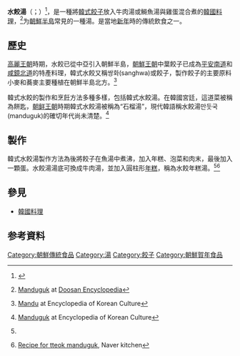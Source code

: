 {{Infobox food
| name             = 水餃湯
| image            = Korean.cuisine-Manduguk-01.jpg
| caption          = 
| alternate_name   = 餃子湯
| country          = [[朝鮮半島|朝鮮半島]]
| region           = 
| national_cuisine = 
| creator          = <!-- or | creators = -->
| year             = 
| mintime          = 
| maxtime          = 
| type             = 
| course           = 
| served           = 
| main_ingredient  = [[韓式餃子|韓式餃子]]
| minor_ingredient = 
| variations       = 
| serving_size     = 100g
| calories         = 
| protein          = 
| fat              = 
| carbohydrate     = 
| glycemic_index   = 
| similar_dish     = 
| other            = 
}}
{{Infobox Korean name
| title      = 韓語名稱
| hangul     = {{lang|ko|만둣국}}
| hanja      = {{lang|ko-Hant|饅頭-}}
| rr         = mandu(-t)-guk
| mr         = mandu(-t)-kuk
| koreanipa  = {{IPA-ko|man.du(t̚).k͈uk̚|}}
}}

'''水餃湯'''（{{lang-ko|만두국}}；{{lang|ko-Hant|饅頭-}}）<ref name="standardized">{{Cite web|url=http://www.korean.go.kr/common/download.do?file_path=notice&c_file_name=140730_%ED%95%9C%EC%8B%9D%EB%AA%85_%EB%A1%9C%EB%A7%88%EC%9E%90_%ED%91%9C%EA%B8%B0_%EB%B0%8F_%ED%91%9C%EC%A4%80_%EB%B2%88%EC%97%AD_%ED%99%95%EC%A0%95%EC%95%88_.pdf&o_file_name=140730_%ED%95%9C%EC%8B%9D%EB%AA%85_%EB%A1%9C%EB%A7%88%EC%9E%90_%ED%91%9C%EA%B8%B0_%EB%B0%8F_%ED%91%9C%EC%A4%80_%EB%B2%88%EC%97%AD_%ED%99%95%EC%A0%95%EC%95%88_.pdf|title=주요 한식명(200개) 로마자 표기 및 번역(영, 중, 일) 표준안|date=2014-07-30|publisher=[[韓國國立國語院|National Institute of Korean Language]]|trans-title=Standardized Romanizations and Translations (English, Chinese, and Japanese) of (200) Major Korean Dishes|format=PDF|access-date=2017-02-16|layurl=http://www.korean.go.kr/front/board/boardStandardView.do?board_id=4&mn_id=17&b_seq=1465|archive-date=2019-01-23|archive-url=https://web.archive.org/web/20190123095130/http://www.korean.go.kr/common/download.do?file_path=notice&c_file_name=140730_%ED%95%9C%EC%8B%9D%EB%AA%85_%EB%A1%9C%EB%A7%88%EC%9E%90_%ED%91%9C%EA%B8%B0_%EB%B0%8F_%ED%91%9C%EC%A4%80_%EB%B2%88%EC%97%AD_%ED%99%95%EC%A0%95%EC%95%88_.pdf&o_file_name=140730_%ED%95%9C%EC%8B%9D%EB%AA%85_%EB%A1%9C%EB%A7%88%EC%9E%90_%ED%91%9C%EA%B8%B0_%EB%B0%8F_%ED%91%9C%EC%A4%80_%EB%B2%88%EC%97%AD_%ED%99%95%EC%A0%95%EC%95%88_.pdf|dead-url=no}}</ref>，是一種將[[韓式餃子|韓式餃子]]放入牛肉湯或鰣魚湯與雞蛋混合煮的[[韓國料理|韓國料理]]，<ref name="manduguk doosan">{{ko}} [http://100.naver.com/100.nhn?docid=59584 Manduguk] at [[斗山世界大百科|Doosan Encyclopedia]]</ref>为[[朝鮮半島|朝鮮半島]]常見的一種湯。是當地[[新年|新年]]時的傳統飲食之一。

==歷史==
[[高麗王朝|高麗王朝]]時期，水餃已從中亞引入朝鮮半島，[[朝鮮王朝|朝鮮王朝]]中葉餃子已成為[[平安南道|平安南道]]和[[咸鏡北道|咸鏡北道]]的特產料理，韓式水餃又稱쌍화(sanghwa)或餃子，製作餃子的主要原料小麥和蕎麥主要種植在朝鮮半島北方。<ref>{{in lang|ko}} [http://100.nate.com/dicsearch/pentry.html?s=K&i=242417&v=44 Mandu] {{Wayback|url=http://100.nate.com/dicsearch/pentry.html?s=K&i=242417&v=44 |date=20110610010532 }} at Encyclopedia of Korean Culture</ref>

韓式水餃的製作和烹飪方法多種多樣，包括韓式水餃湯。在韓國宮廷，這道菜被稱為餅匙，[[朝鲜王朝|朝鲜王朝]]時期韓式水餃湯被稱為“石榴湯”，現代韓語稱水餃湯만둣국(manduguk)的確切年代尚未清楚。<ref name="manduguk ekc">{{in lang|ko}} [http://100.nate.com/dicsearch/pentry.html?s=K&i=242418&v=44 Manduguk] {{webarchive|url=https://web.archive.org/web/20110610050728/http://100.nate.com/dicsearch/pentry.html?s=K&i=242418&v=44 |date=2011-06-10 }} at Encyclopedia of Korean Culture</ref>

==製作==
韓式水餃湯製作方法為後將餃子在魚湯中煮沸，加入年糕、泡菜和肉末，最後加入一顆蛋。水餃湯湯底可換成牛肉湯，並加入圓柱形[[打糕_(朝鮮)|年糕]]，稱為水餃年糕湯。<ref name="standardized" /><ref>{{in lang|ko}} [http://kitchen.naver.com/food/viewMethod.nhn?foodId=290&foodMtrlTp=DI Recipe for tteok manduguk], Naver kitchen</ref>

==參見==
*[[韓國料理|韓國料理]]

==参考資料==
{{reflist}}

[[Category:朝鮮傳統食品|Category:朝鮮傳統食品]]
[[Category:湯|Category:湯]]
[[Category:餃子|Category:餃子]]
[[Category:朝鮮賀年食品|Category:朝鮮賀年食品]]